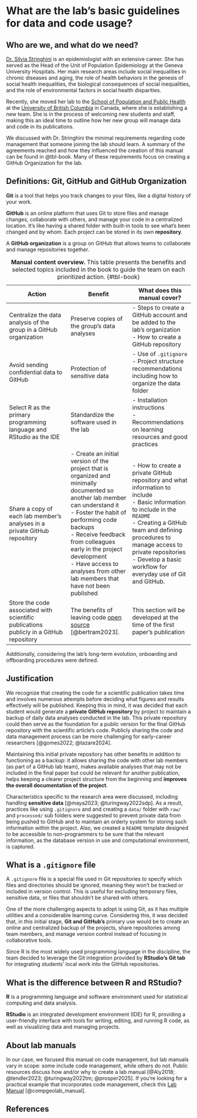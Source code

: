 # What are the lab’s basic guidelines for data and code usage? {.unnumbered}  

## Who are we, and what do we need?

[Dr. Silvia Stringhini](https://spph.ubc.ca/faculty/associate-professors/silvia-stringhini/) is an epidemiologist with an extensive career. She has served as the Head of the Unit of Population Epidemiology at the Geneva University Hospitals. Her main research areas include social inequalities in chronic diseases and aging, the role of health behaviors in the genesis of social health inequalities, the biological consequences of social inequalities, and the role of environmental factors in social health disparities. 

Recently, she moved her lab to the [School of Population and Public Health](https://spph.ubc.ca/) at the [University of British Columbia](https://www.ubc.ca/) in Canada, where she is establishing a new team. She is in the process of welcoming new students and staff, making this an ideal time to outline how her new group will manage data and code in its publications.  

We discussed with Dr. Stringhini the minimal requirements regarding code management that someone joining the lab should learn. A summary of the agreements reached and how they influenced the creation of this manual can be found in @tbl-book. Many of these requirements focus on creating a GitHub Organization for the lab.

::: {.callout-note appearance="simple"}
## Definitions: Git, GitHub and GitHub Organization

**Git** is a tool that helps you track changes to your files, like a digital history of your work. 

**GitHub** is an online platform that uses Git to store files and manage changes, collaborate with others, and manage your code in a centralized location. It’s like having a shared folder with built-in tools to see what’s been changed and by whom. Each project can be stored in its own **repository**.

A **GitHub organization** is a group on GitHub that allows teams to collaborate and manage repositories together.
:::


| **Action** | **Benefit** | **What does this manual cover?** |  
|---|---|---|  
| Centralize the data analysis of the group in a GitHub organization | Preserve copies of the group's data analyses | - Steps to create a GitHub account and be added to the lab's organization </br> - How to create a GitHub repository |  
| Avoid sending confidential data to GitHub  | Protection of sensitive data | - Use of `.gitignore` </br> - Project structure recommendations including how to organize the data folder |  
| Select R as the primary programming language and RStudio as the IDE | Standardize the software used in the lab | - Installation instructions </br> - Recommendations on learning resources and good practices |  
| Share a copy of each lab member's analyses in a private GitHub repository | - Create an initial version of the project that is organized and minimally documented so another lab member can understand it </br> - Foster the habit of performing code backups </br> - Receive feedback from colleagues early in the project development </br> - Have access to analyses from other lab members that have not been published | - How to create a private GitHub repository and what information to include </br> - Basic information to include in the `README` </br> - Creating a GitHub team and defining procedures to manage access to private repositories </br> - Develop a basic workflow for everyday use of Git and GitHub.  | 
| Store the code associated with scientific publications publicly in a GitHub repository | The benefits of leaving code [open source](https://book.the-turing-way.org/reproducible-research/open.html) [@bertram2023]. | This section will be developed at the time of the first paper's publication |

: **Manual content overview.** This table presents the benefits and selected topics included in the book to guide the team on each prioritized action. {#tbl-book}

Additionally, considering the lab's long-term evolution, onboarding and offboarding procedures were defined.

## Justification

We recognize that creating the code for a scientific publication takes time and involves numerous attempts before deciding what figures and results effectively will be published. Keeping this in mind, it was decided that each student would generate a **private GitHub repository** by project to maintain a backup of daily data analyses conducted in the lab. This private repository could then serve as the foundation for a public version for the final GitHub repository with the scientific article's code. Publicly sharing the code and data management process can be more challenging for early-career researchers [@gomes2022; @tazare2024]. 

Maintaining this initial private repository has other benefits in addition to functioning as a backup: it allows sharing the code with other lab members (as part of a GitHub lab team), makes available analyses that may not be included in the final paper but could be relevant for another publication, helps keeping a clearer project structure from the beginning and **improves the overall documentation of the project**.  

Characteristics specific to the research area were discussed, including handling **sensitive data** [@maya2023; @turingway2022sdp]. As a result, practices like using `.gitignore` and and creating a `data/` folder with `raw/` and `processed/` sub folders were suggested to prevent private data from being pushed to GitHub and to maintain an orderly system for storing such information within the project. Also, we created a `README` template designed to be accessible to non-programmers to be sure that the relevant information, as the database version in use and computational environment, is captured.  

::: {.callout-note appearance="simple"}
## What is a `.gitignore` file
A `.gitignore` file is a special file used in Git repositories to specify which files and directories should be ignored, meaning they won't be tracked or included in version control. This is useful for excluding temporary files, sensitive data, or files that shouldn't be shared with others.
:::

One of the more challenging aspects to adopt is using Git, as it has multiple utilities and a considerable learning curve. Considering this, it was decided that, in this initial stage, **Git and GitHub's** primary use would be to create an online and centralized backup of the projects, share repositories among team members, and manage version control instead of focusing in collaborative tools.

Since R is the most widely used programming language in the discipline, the team decided to leverage the Git integration provided by **RStudio's Git tab** for integrating students' local work into the GitHub repositories.  

::: {.callout-note appearance="simple"}
## What is the difference between R and RStudio?

**R** is a programming language and software environment used for statistical computing and data analysis.

**RStudio** is an integrated development environment (IDE) for R, providing a user-friendly interface with tools for writing, editing, and running R code, as well as visualizing data and managing projects.
:::

## About lab manuals

In our case, we focused this manual on code management, but lab manuals vary in scope: some include code management, while others do not. Public resources discuss how and/or why to create a lab manual [@Aly2018; @tendler2023; @turingway2022tm; @prosper2025]. If you're looking for a practical example that incorporates code management, check this [Lab Manual](https://www.compgeolab.org/manual/) [@compgeolab_manual].

## References {.unnumbered}


